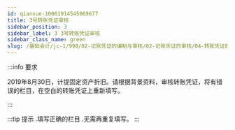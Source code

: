 ```yaml
---
id: qianxue-10061914545069677
title: 3号转账凭证审核
sidebar_position: 3
sidebar_label: 3 3号转账凭证审核
sidebar_class_name: green
slug: /基础会计/jc-1/990/02-记账凭证的编制与审核/02-记账凭证的审核/04-转账凭证的审核/qianxue-1006191029004627367/qianxue-10061914545069677/3号转账凭证审核
---
```


:::info 要求

2019年8月30日，计提固定资产折旧。请根据背景资料，审核转账凭证，将有错误的栏目，在空白的转账凭证上重新填写。

:::

:::tip 提示
  .填写正确的栏目
  .无需再重复填写。
:::
